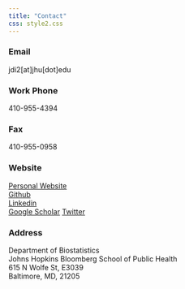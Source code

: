 ---
title: "Contact"
css: style2.css
---
<script>
  (function(i,s,o,g,r,a,m){i['GoogleAnalyticsObject']=r;i[r]=i[r]||function(){
  (i[r].q=i[r].q||[]).push(arguments)},i[r].l=1*new Date();a=s.createElement(o),
  m=s.getElementsByTagName(o)[0];a.async=1;a.src=g;m.parentNode.insertBefore(a,m)
  })(window,document,'script','https://www.google-analytics.com/analytics.js','ga');

  ga('create', 'UA-99094202-1', 'auto');
  ga('send', 'pageview');

</script>

### Email
 jdi2[at]jhu[dot]edu

### Work Phone
 410-955-4394

### Fax
 410-955-0958
 
### Website
 [Personal Website](http://junruidi.github.io)  
 [Github](https://github.com/junruidi)  
 [Linkedin](https://www.linkedin.com/in/junruidi)   
 [Google Scholar](https://scholar.google.com/citations?user=9YSnIL4AAAAJ&hl=en)
 [Twitter](https://twitter.com/JunruiDi)

### Address
 Department of Biostatistics  
 Johns Hopkins Bloomberg School of Public Health  
 615 N Wolfe St, E3039  
 Baltimore, MD, 21205
